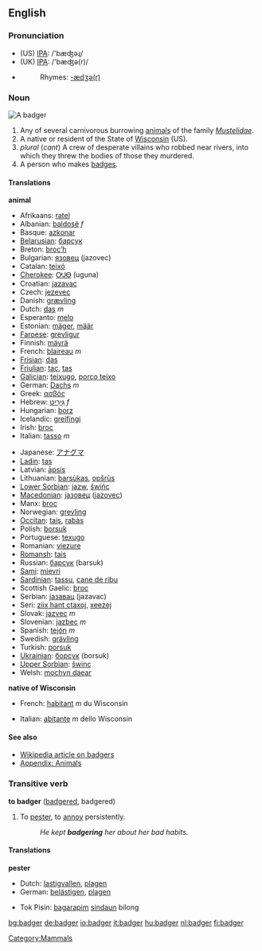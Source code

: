==English==
[[Category:Mammals]]

===Pronunciation===
*(US) [[w:IPA|IPA]]: /'bæʤəɻ/
*(UK) [[w:IPA|IPA]]: /'bæʤə(r)/
*{{audio|en-us-badger.ogg|Audio (US)}}
*:Rhymes: [[Rhymes:English:-ædʒə(r)|-ædʒə(r)]]

===Noun===
[[Image:Badger.png|thumbnail|right|A badger]]
{{en-noun}}

# Any of several carnivorous burrowing [[animal]]s of the family ''[[Mustelidae]]''.
# A native or resident of the State of [[Wisconsin]] (US).
# ''plural'' {{vulgar}} (''cant'') A crew of desperate villains who robbed near rivers, into which they threw the bodies of those they murdered.
# A person who makes [http://www.weebadgers.com badges].

====Translations====
'''animal'''
{{top}}
*Afrikaans: [[ratel]]
*Albanian: [[baldosë]] ''f''
*Basque: [[azkonar]]
*[[Belarusian]]: [[барсук]]
*Breton: [[broc’h]]
*Bulgarian: [[язовец]] (jazovec)
*Catalan: [[teixó]]
*[[Cherokee]]: [[ᎤᎫᎾ]] (uguna)
*Croatian: [[jazavac]]
*Czech: [[jezevec]]
*Danish: [[grævling]]
*Dutch: [[das]] ''m''
*Esperanto: [[melo]]
*Estonian: [[mäger]], [[määr]]
*[[Faroese]]: [[grevligur]]
*Finnish: [[mäyrä]]
*French: [[blaireau]] ''m''
*[[Frisian]]: [[das]]
*[[Friulian]]: [[tac]], [[tas]]
*[[Galician]]: [[teixugo]], [[porco teixo]]
*German: [[Dachs]] ''m''
*Greek: [[ασβός]]
*Hebrew: [[גיריט|גִּירִיט]] ''f''
*Hungarian: [[borz]]
*Icelandic: [[greifingi]]
*Irish: [[broc]]
*Italian: [[tasso]] ''m''
{{mid}}
*Japanese: [[アナグマ]]
*[[Ladin]]: [[tas]]
*Latvian: [[āpsis]]
*Lithuanian: [[barsùkas]], [[opšrùs]]
*[[Lower Sorbian]]: [[jazw]], [[šwińc]]
*[[Macedonian]]: [[jазовец]] ([[jazovec]])
*Manx: [[broc]]
*Norwegian: [[grevling]]
*[[Occitan]]: [[tais]], [[rabàs]]
*Polish: [[borsuk]]
*Portuguese: [[texugo]]
*Romanian: [[viezure]]
*[[Romansh]]: [[tais]]
*Russian: [[барсук]] (barsuk)
*[[Sami]]: [[mievri]]
*[[Sardinian]]: [[tassu]], [[cane de ribu]]
*Scottish Gaelic: [[broc]]
*Serbian: [[jазавац]] (jazavac)
*Seri: [[ziix hant ctaxoj]], [[xeezej]]
*Slovak: [[jazvec]] ''m''
*Slovenian: [[jazbec]] ''m''
*Spanish: [[tejón]] ''m''
*Swedish: [[grävling]]
*Turkish: [[porsuk]]
*[[Ukrainian]]: [[борсук]] (borsuk)
*[[Upper Sorbian]]: [[šwinc]]
*Welsh: [[mochyn daear]]
{{bottom}}

'''native of Wisconsin'''
{{top}}
*French: [[habitant]] ''m'' du Wisconsin
{{mid}}
*Italian: [[abitante]] ''m'' dello Wisconsin
{{bottom}}

====See also====
*[[w:Badger (animal)|Wikipedia article on badgers]]
*[[Appendix: Animals]]

===Transitive verb===
'''to badger''' ([[badgered]], badgered)
# To [[pester]], to [[annoy]] persistently.
#:''He kept '''badgering''' her about her bad habits.''

====Translations====
'''pester'''
{{top}}
*Dutch: [[lastigvallen]], [[plagen]]
*German: [[belästigen]], [[plagen]]
{{mid}}
*Tok Pisin: [[bagarapim]] [[sindaun]] bilong<!-- if these words make up a single idiom, they should be wikified as a single entity-->
{{bottom}}

[[bg:badger]]
[[de:badger]]
[[io:badger]]
[[it:badger]]
[[hu:badger]]
[[nl:badger]]
[[fi:badger]]
